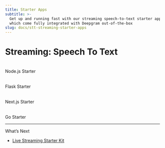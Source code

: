 ```yaml
---
title: Starter Apps
subtitle: >-
  Get up and running fast with our streaming speech-to-text starter applications
  which come fully integrated with Deepgram out-of-the-box
slug: docs/stt-streaming-starter-apps
---
```



# Streaming: Speech To Text

<Card title="" href="https://github.com/deepgram-starters/live-node-starter">
  <img src="https://fern-image-hosting.s3.us-east-1.amazonaws.com/deepgram/js-green.svg" width="5rem" height="5rem"/>
  
  
  Node.js Starter
</Card>

<Card title="" href="https://github.com/deepgram-starters/live-flask-starter">
  <img src="https://fern-image-hosting.s3.us-east-1.amazonaws.com/deepgram/flask.svg" width="5rem" height="5rem" class="invert-white"/>
  
  
  Flask Starter
</Card>

<Card title="" href="https://github.com/deepgram-starters/live-nextjs-starter">
  <img src="https://fern-image-hosting.s3.us-east-1.amazonaws.com/deepgram/nextjs.svg" width="5rem" height="5rem" class="invert-white" />
  
  
  Next.js Starter
</Card>

<Card title="" href="https://github.com/deepgram-starters/live-go-starter">
  <img src="https://fern-image-hosting.s3.us-east-1.amazonaws.com/deepgram/go.svg" width="5rem" height="5rem"/>
  
  
  Go Starter
</Card>

***

What’s Next

* [Live Streaming Starter Kit](/docs/getting-started-with-the-streaming-test-suite)
